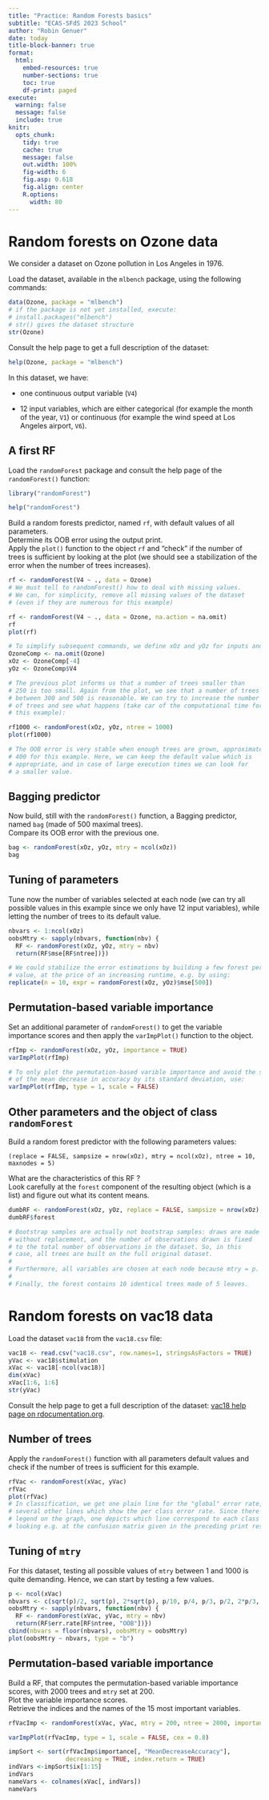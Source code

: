 ```yaml
---
title: "Practice: Random Forests basics"
subtitle: "ECAS-SFdS 2023 School"
author: "Robin Genuer"
date: today
title-block-banner: true
format:
  html:
    embed-resources: true
    number-sections: true
    toc: true
    df-print: paged
execute: 
  warning: false
  message: false
  include: true
knitr:
  opts_chunk:
    tidy: true
    cache: true
    message: false
    out.width: 100%
    fig-width: 6
    fig.asp: 0.618
    fig.align: center
    R.options:
      width: 80
---
```



# Random forests on Ozone data

We consider a dataset on Ozone pollution in Los Angeles in 1976.

Load the dataset, available in the `mlbench` package, using the following
commands:

```r
data(Ozone, package = "mlbench")
# if the package is not yet installed, execute:
# install.packages("mlbench")
# str() gives the dataset structure
str(Ozone)
```

Consult the help page to get a full description of the dataset:

```r
help(Ozone, package = "mlbench")
```

In this dataset, we have:

- one continuous output variable (`V4`)

- 12 input variables, which are either categorical (for example the month of the year, `V1`) or continuous (for example the wind speed at Los Angeles airport, `V6`).

## A first RF

Load the `randomForest` package and consult the help page of the
`randomForest()` function:

```r
library("randomForest")
```

```r
help("randomForest")
```

Build a random forests predictor, named `rf`, with default values of all parameters.\
Determine its OOB error using the output print.\
Apply the `plot()` function to the object `rf` and "check" if the number of trees is sufficient by looking at the plot (we should see a stabilization of the error when the number of trees increases).

```r
rf <- randomForest(V4 ~ ., data = Ozone)
# We must tell to randomForest() how to deal with missing values.
# We can, for simplicity, remove all missing values of the dataset
# (even if they are numerous for this example)
```

```r
rf <- randomForest(V4 ~ ., data = Ozone, na.action = na.omit)
rf
plot(rf)
```

```r
# To simplify subsequent commands, we define xOz and yOz for inputs and outputs:
OzoneComp <- na.omit(Ozone)
xOz <- OzoneComp[-4]
yOz <- OzoneComp$V4
```


```r
# The previous plot informs us that a number of trees smaller than
# 250 is too small. Again from the plot, we see that a number of trees
# between 300 and 500 is reasonable. We can try to increase the number
# of trees and see what happens (take car of the computational time for
# this example):

rf1000 <- randomForest(xOz, yOz, ntree = 1000)
plot(rf1000)

# The OOB error is very stable when enough trees are grown, approximately
# 400 for this example. Here, we can keep the default value which is
# appropriate, and in case of large execution times we can look for
# a smaller value.
```

## Bagging predictor

Now build, still with the `randomForest()` function, a Bagging predictor, named `bag` (made of 500 maximal trees).\
Compare its OOB error with the previous one.

```r
bag <- randomForest(xOz, yOz, mtry = ncol(xOz))
bag
```    

## Tuning of parameters

Tune now the number of variables selected at each node (we can try all possible values in this example since we only have 12 input variables), while letting the number of trees to its default value.

```r
nbvars <- 1:ncol(xOz)
oobsMtry <- sapply(nbvars, function(nbv) {
  RF <- randomForest(xOz, yOz, mtry = nbv)
  return(RF$mse[RF$ntree])})
```



```r
# We could stabilize the error estimations by building a few forest per mtry
# value, at the price of an increasing runtime, e.g. by using:
replicate(n = 10, expr = randomForest(xOz, yOz)$mse[500])
```


## Permutation-based variable importance

Set an additional parameter of `randomForest()` to get the variable importance scores and then apply the `varImpPlot()` function to the object.

```r
rfImp <- randomForest(xOz, yOz, importance = TRUE)
varImpPlot(rfImp)
```

```r
# To only plot the permutation-based varible importance and avoid the scaling
# of the mean decrease in accuracy by its standard deviation, use:
varImpPlot(rfImp, type = 1, scale = FALSE)
```


## Other parameters and the object of class `randomForest`

Build a random forest predictor with the following parameters values:

`(replace = FALSE, sampsize = nrow(xOz), mtry = ncol(xOz), ntree = 10, maxnodes = 5)`

What are the characteristics of this RF ?\
Look carefully at the `forest` component of the resulting object (which is a list) and figure out what its content means.

```r
dumbRF <- randomForest(xOz, yOz, replace = FALSE, sampsize = nrow(xOz), mtry = ncol(xOz), ntree = 10, maxnodes = 5)
dumbRF$forest
```

```r
# Bootstrap samples are actually not bootstrap samples: draws are made
# without replacement, and the number of observations drawn is fixed
# to the total number of observations in the dataset. So, in this
# case, all trees are built on the full original dataset.
#
# Furthermore, all variables are chosen at each node because mtry = p.
#
# Finally, the forest contains 10 identical trees made of 5 leaves.
```




# Random forests on vac18 data

Load the dataset `vac18` from the `vac18.csv` file:

```r
vac18 <- read.csv("vac18.csv", row.names=1, stringsAsFactors = TRUE)
yVac <- vac18$stimulation
xVac <- vac18[-ncol(vac18)]
dim(xVac)
xVac[1:6, 1:6]
str(yVac)
```

Consult the help page to get a full description of the dataset: [vac18 help page on rdocumentation.org](https://www.rdocumentation.org/packages/mixOmics/versions/6.3.2/topics/vac18).



## Number of trees

Apply the `randomForest()` function with all parameters default values and check if the number of trees is sufficient for this example.

```r
rfVac <- randomForest(xVac, yVac)
rfVac
plot(rfVac)
# In classification, we get one plain line for the "global" error rate, and
# several other lines which show the per class error rate. Since there is no
# legend on the graph, one depicts which line correspond to each class by
# looking e.g. at the confusion matrix given in the preceding print result.
```


## Tuning of `mtry`

For this dataset, testing all possible values of `mtry` between 1 and 1000 is quite demanding. Hence, we can start by testing a few values.

```r
p <- ncol(xVac)
nbvars <- c(sqrt(p)/2, sqrt(p), 2*sqrt(p), p/10, p/4, p/3, p/2, 2*p/3, 3*p/4, p)
oobsMtry <- sapply(nbvars, function(nbv) {
  RF <- randomForest(xVac, yVac, mtry = nbv)
  return(RF$err.rate[RF$ntree, "OOB"])})
cbind(nbvars = floor(nbvars), oobsMtry = oobsMtry)
plot(oobsMtry ~ nbvars, type = "b")
```


## Permutation-based variable importance

Build a RF, that computes the permutation-based variable importance scores, with 2000 trees and `mtry` set at 200. \
Plot the variable importance scores. \
Retrieve the indices and the names of the 15 most important variables.

```r
rfVacImp <- randomForest(xVac, yVac, mtry = 200, ntree = 2000, importance = TRUE)
```

```r
varImpPlot(rfVacImp, type = 1, scale = FALSE, cex = 0.8)
```

```r
impSort <- sort(rfVacImp$importance[, "MeanDecreaseAccuracy"],
                decreasing = TRUE, index.return = TRUE)
indVars <-impSort$ix[1:15]
indVars
nameVars <- colnames(xVac[, indVars])
nameVars
```
